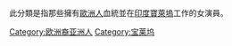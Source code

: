 此分類是指那些擁有[[歐洲人|歐洲人]]血統並在[[印度|印度]][[寶萊塢|寶萊塢]]工作的女演員。

[[Category:欧洲裔亚洲人|Category:欧洲裔亚洲人]]
[[Category:宝莱坞|Category:宝莱坞]]